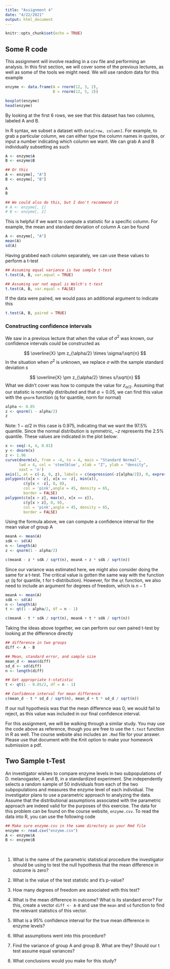 ```yaml
---
title: "Assignment 4"
date: "4/22/2021"
output: html_document
---
```


```r
knitr::opts_chunk$set(echo = TRUE)
```

## Some R code

This assignment will involve reading in a csv file and performing an analysis. In this first section, we will cover some of the previous lectures, as well as some of the tools we might need. We will use random data for this example

```r
enzyme <- data.frame(A = rnorm(12, 3, 2), 
                     B = rnorm(12, 5, 2))

boxplot(enzyme)
head(enzyme)
```

By looking at the first 6 rows, we see that this dataset has two columns, labeled A and B.

In R syntax, we subset a dataset with `data[row, column]`. For example, to grab a particular column, we can either type the column names in quotes, or input a number indicating which column we want. We can grab A and B individually subsetting as such

```r
A <- enzyme$A
B <- enzyme$B  

## Or this
A <- enzyme[, "A"]
B <- enzyme[, "B"]

A
B

## We could also do this, but I don't recommend it
# A <- enzyme[, 1]
# B <- enzyme[, 2]
```

This is helpful if we want to compute a statistic for a specific column. For example, the mean and standard deviation of column A can be found

```r
A <- enzyme[, "A"]
mean(A)
sd(A)
```

Having grabbed each column separately, we can use these values to perform a t-test

```r
## Assuming equal variance is two sample t-test
t.test(A, B, var.equal = TRUE)

## Assuming var not equal is Welch's t-test
t.test(A, B, var.equal = FALSE)
```

If the data were paired, we would pass an additional argument to indicate this

```r
t.test(A, B, paired = TRUE)
```

### Constructing confidence intervals

We saw in a previous lecture that when the value of $\sigma^2$ was known, our confidence intervals could be constructed as 

$$
\overline{X} \pm z_{\alpha/2} \times \sigma/\sqrt{n}
$$
In the situation when $\sigma^2$ is unknown, we replace $\sigma$ with the sample standard deviation $s$

$$
\overline{X} \pm z_{\alpha/2} \times s/\sqrt{n}
$$
What we didn't cover was how to compute the value for $z_{\alpha/2}$. Assuming that our statistic is normally distributed and that $\alpha = 0.05$, we can find this value with the `qnorm` function (q for quantile, norm for normal)

```r
alpha <- 0.05
z <- qnorm(1 - alpha/2)
z
```

Note: $1 - \alpha/2$ in this case is 0.975, indicating that we want the 97.5% quantile. Since the normal distribution is symmetric, $-z$ represents the 2.5% quantile. These values are indicated in the plot below:

```r
x <- seq(-4, 4, 0.01)
y <- dnorm(x)
z <- 1.96
curve(dnorm(x), from = -4, to = 4, main = "Standard Normal",
      lwd = 4, col = 'steelblue', xlab = "Z", ylab = "density",
      xaxt = 'n')
axis(1, at = c(-z, 0, z), labels = c(expression(-z[alpha/2]), 0, expression(z[alpha/2])))
polygon(c(x[x < -z], x[x == -z], min(x)),
        c(y[x < -z], 0, 0),
        col = 'pink',angle = 45, density = 65,
        border = FALSE)
polygon(c(x[x > z], max(x), x[x == z]),
        c(y[x > z], 0, 0),
        col = 'pink',angle = 45, density = 65,
        border = FALSE)
```

Using the formula above, we can compute a confidence interval for the mean value of group A

```r
meanA <- mean(A)
sdA <- sd(A)
n <- length(A)
z <- qnorm(1 - alpha/2)

c(meanA - z * sdA / sqrt(n), meanA + z * sdA / sqrt(n))
```

Since our variance was estimated here, we might also consider doing the same for a t-test. The critical value is gotten the same way with the function `qt` (q for quantile, t for t-distribution). However, for the `qt` function, we also need to include an argument for degrees of freedom, which  is $n-1$

```r
meanA <- mean(A)
sdA <- sd(A)
n <- length(A)
t <- qt(1 - alpha/2, df = n - 1)

c(meanA - t * sdA / sqrt(n), meanA + t * sdA / sqrt(n))
```


Taking the ideas above together, we can perform our own paired t-test by looking at the difference directly

```r
## difference in two groups
diff <- A - B

## Mean, standard error, and sample size
mean_d <- mean(diff)
sd_d <- sd(diff)
n <- length(diff)

## Get appropriate t-statistic
t <- qt(1 - 0.05/2, df = n - 1)

## Confidence interval for mean difference
c(mean_d - t * sd_d / sqrt(n), mean_d + t * sd_d / sqrt(n))
```

If our null hypothesis was that the mean difference was $0$, we would fail to reject, as this value was included in our final confidence interval.

For this assignment, we will be walking through a similar study. You may use the code above as  reference, though you are free to use the `t.test` function in R as well. The course website also includes an `.Rmd` file for your answer. Please use that document with the Knit option to make your homework submission a pdf. 

## Two Sample t-Test

An investigator wishes to compare enzyme levels in two subpopulations of D. melanogaster, A and B, in a standardized experiment. She independently selects a random sample of 50 individuals from each of the two subpopulations and measures the enzyme level of each individual. The investigator plans to use a parametric approach to analyzing the data. Assume that the distributional assumptions associated with the parametric approach are indeed valid for the purposes of this exercise. The data for this problem can be found on the course website, `enzyme.csv`. To read the data into R, you can use the following code

```r
## Make sure enzyme.csv in the same directory as your Rmd file
enzyme <- read.csv("enzyme.csv")
A <- enzyme$A
B <- enzyme$B
```
<br/>


1. What is the name of the parametric statistical procedure the investigator should be using to test the null hypothesis that the mean difference in outcome is zero? 

2. What is the value of the test statistic and it's p-value?

3. How many degrees of freedom are associated with this test?

4. What is the mean difference in outcome? What is its standard error? For this, create a vector `diff <- A-B` and use the `mean` and `sd` function to find the relevant statistics of this vector.

5. What is a 95% confidence interval for the true mean difference in enzyme levels?

6. What assumptions went into this procedure?

7. Find the variance of group A and group B. What are they? Should our t test assume equal variances?

8. What conclusions would you make for this study?

